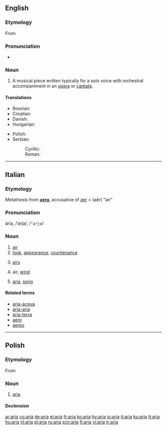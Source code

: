 {{also|ARIA}}
==English==

===Etymology===
From {{etyl|it}}

===Pronunciation===
* {{IPA|/ˈɑː.ɹi.ɑ/}}

===Noun===
{{en-noun|pl=arias|pl2=arie}}

# A musical piece written typically for a solo voice with orchestral accompaniment in an [[opera]] or [[cantata]].

====Translations====
{{trans-top|type of musical piece}}
* Bosnian: {{t-|bs|arija|f}}
* Croatian: {{t-|hr|arija|f}}
* Danish: {{t+|da|arie|c}}
* Hungarian: {{t-|hu|ária}}
{{trans-mid}}
* Polish: {{t+|pl|aria|f}}
* Serbian:
*: Cyrillic: {{t+|sr|арија|f|sc=Cyrl}}
*: Roman: {{t-|sr|arija|f}}
{{trans-bottom}}

----

==Italian==
{{wikipedia|lang=it}}

===Etymology===
Metathesis from {{etyl|la}} '''[[aera]]''', accusative of [[aer]] < {{etyl|grc}} '''{{polytonic|[[ἀήρ]]}}''' (aēr) "air"

===Pronunciation===
ària, /ˈarja/, /<tt>"arja</tt>/

===Noun===
{{it-noun|ari|f|a|e}}

# [[air]]
# [[look]], [[appearance]], [[countenance]]
# {{context|pluralia tantum|lang=it}} [[airs]]
# air, [[wind]]
# {{context|music|lang=it}}  [[aria#English|aria]], [[song]]

====Related terms====
* [[aria-acqua]]
* [[aria-aria]]
* [[aria-terra]]
* [[aere]]
* [[aereo]]

----

==Polish==
{{wikipedia|lang=pl}}

===Etymology===
From {{etyl|it}}

===Noun===
{{pl-noun|f}}

# [[aria#English|aria]]

====Declension====
{{pl-decl-noun|aria|arie|arii|arii|arii|ariom|arię|arie|arią|ariami|arii|ariach|ario|arie}}

[[ar:aria]]
[[co:aria]]
[[de:aria]]
[[el:aria]]
[[fr:aria]]
[[ko:aria]]
[[hy:aria]]
[[io:aria]]
[[it:aria]]
[[ku:aria]]
[[lt:aria]]
[[hu:aria]]
[[nl:aria]]
[[pl:aria]]
[[ru:aria]]
[[scn:aria]]
[[fi:aria]]
[[vi:aria]]
[[tr:aria]]